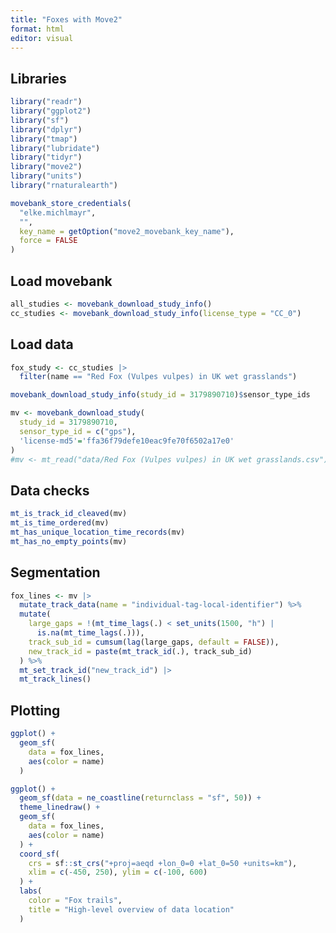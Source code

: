 ```yaml
---
title: "Foxes with Move2"
format: html
editor: visual
---
```


## Libraries
```r
library("readr")
library("ggplot2")
library("sf")
library("dplyr")
library("tmap")
library("lubridate")
library("tidyr")
library("move2")
library("units")
library("rnaturalearth")
```

```r
movebank_store_credentials(
  "elke.michlmayr",
  "",
  key_name = getOption("move2_movebank_key_name"),
  force = FALSE
)
```

## Load movebank

```r

all_studies <- movebank_download_study_info()
cc_studies <- movebank_download_study_info(license_type = "CC_0")
```

## Load data
```r
fox_study <- cc_studies |>
  filter(name == "Red Fox (Vulpes vulpes) in UK wet grasslands")

movebank_download_study_info(study_id = 3179890710)$sensor_type_ids

mv <- movebank_download_study(
  study_id = 3179890710,
  sensor_type_id = c("gps"),
  'license-md5'='ffa36f79defe10eac9fe70f6502a17e0'
)
#mv <- mt_read("data/Red Fox (Vulpes vulpes) in UK wet grasslands.csv")
```


## Data checks
```r
mt_is_track_id_cleaved(mv)
mt_is_time_ordered(mv)
mt_has_unique_location_time_records(mv)
mt_has_no_empty_points(mv)
```

## Segmentation
```r
fox_lines <- mv |>
  mutate_track_data(name = "individual-tag-local-identifier") %>%
  mutate(
    large_gaps = !(mt_time_lags(.) < set_units(1500, "h") |
      is.na(mt_time_lags(.))),
    track_sub_id = cumsum(lag(large_gaps, default = FALSE)),
    new_track_id = paste(mt_track_id(.), track_sub_id)
  ) %>%
  mt_set_track_id("new_track_id") |>
  mt_track_lines()
```

## Plotting
```r
ggplot() +
  geom_sf(
    data = fox_lines,
    aes(color = name)
  )
```

```r
ggplot() +
  geom_sf(data = ne_coastline(returnclass = "sf", 50)) +
  theme_linedraw() +
  geom_sf(
    data = fox_lines,
    aes(color = name)
  ) +
  coord_sf(
    crs = sf::st_crs("+proj=aeqd +lon_0=0 +lat_0=50 +units=km"),
    xlim = c(-450, 250), ylim = c(-100, 600)
  ) +
  labs(
    color = "Fox trails",
    title = "High-level overview of data location"
  )
```


